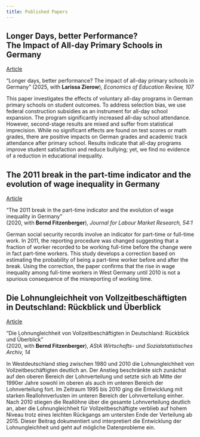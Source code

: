 ---
title: Published Papers
---


## Longer Days, better Performance? <br> The Impact of All-day Primary Schools in Germany



<a href="https://www.sciencedirect.com/science/article/pii/S0272775725000391"> Article </a> 

“Longer days, better performance? The impact of all-day primary schools in Germany” (2025, with __Larissa Zierow__), _Economics of Education Review, 107_ <br>


This paper investigates the effects of voluntary all-day programs in German primary schools on student outcomes. To address selection bias, we use federal construction subsidies as an instrument for all-day school expansion. The program significantly increased all-day school attendance. However, second-stage results are mixed and suffer from statistical imprecision. While no significant effects are found on test scores or math grades, there are positive impacts on German grades and academic track attendance after primary school. Results indicate that all-day programs improve student satisfaction and reduce bullying; yet, we find no evidence of a reduction in educational inequality.



## The 2011 break in the part-time indicator and the evolution of wage inequality in Germany



<a href="https://labourmarketresearch.springeropen.com/articles/10.1186/s12651-019-0265-0" target="_blank"> Article</a> 

“The 2011 break in the part-time indicator and the evolution of wage inequality in Germany” <br> (2020, with __Bernd Fitzenberger__), _Journal for Labour Market Research, 54:1_ 

German social security records involve an indicator for part-time or full-time work. In 2011, the reporting procedure was changed suggesting that a fraction of worker recorded to be working full-time before the change were in fact part-time workers. This study develops a correction based on estimating the probability of being a part-time worker before and after the break. Using the correction, the paper confirms that the rise in wage inequality among full-time workers in West Germany until 2010 is not a spurious consequence of the misreporting of working time.

## Die Lohnungleichheit von Vollzeitbeschäftigten in Deutschland: Rückblick und Überblick



<a href="https://link.springer.com/article/10.1007/s11943-020-00273-w" target="_blank"> Article</a> 

“Die Lohnungleichheit von Vollzeitbeschäftigten in Deutschland: Rückblick und Überblick” <br> (2020, with __Bernd Fitzenberger__), _AStA Wirtschafts- und Sozialstatistisches Archiv, 14_ 

In Westdeutschland stieg zwischen 1980 und 2010 die Lohnungleichheit von Vollzeitbeschäftigten deutlich an. Der Anstieg beschränkte sich zunächst auf den oberen Bereich der Lohnverteilung und setzte sich ab Mitte der 1990er Jahre sowohl im oberen als auch im unteren Bereich der Lohnverteilung fort. Im Zeitraum 1995 bis 2010 ging die Entwicklung mit starken Reallohnverlusten im unteren Bereich der Lohnverteilung einher. Nach 2010 stiegen die Reallöhne über die gesamte Lohnverteilung deutlich an, aber die Lohnungleichheit für Vollzeitbeschäftigte verblieb auf hohem Niveau trotz eines leichten Rückgangs am untersten Ende der Verteilung ab 2015. Dieser Beitrag dokumentiert und interpretiert die Entwicklung der Lohnungleichheit und geht auf mögliche Datenprobleme ein.
